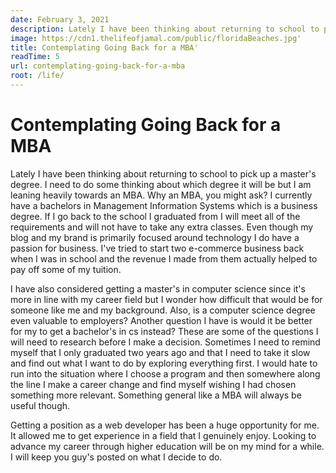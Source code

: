 ```yaml
---
date: February 3, 2021
description: Lately I have been thinking about returning to school to pick up a master's degree. I need to do some thinking about which degree it will be but I am leaning heavily towards an MBA
image: https://cdn1.thelifeofjamal.com/public/floridaBeaches.jpg'
title: Contemplating Going Back for a MBA'
readTime: 5
url: contemplating-going-back-for-a-mba
root: /life/
---
```



# Contemplating Going Back for a MBA

Lately I have been thinking about returning to school to pick up a master's degree. I need to do some thinking about which degree it will be but I am leaning heavily towards an MBA. Why an MBA, you might ask? I currently have a bachelors in Management Information Systems which is a business degree. If I go back to the school I graduated from I will meet all of the requirements and will not have to take any extra classes. Even though my blog and my brand is primarily focused around technology I do have a passion for business. I've tried to start two e-commerce business back when I was in school and the revenue I made from them actually helped to pay off some of my tuition.

I have also considered getting a master's in computer science since it's more in line with my career field but I wonder how difficult that would be for someone like me and my background. Also, is a computer science degree even valuable to employers? Another question I have is would it be better for my to get a bachelor's in cs instead? These are some of the questions I will need to research before I make a decision. Sometimes I need to remind myself that I only graduated two years ago and that I need to take it slow and find out what I want to do by exploring everything first. I would hate to run into the situation where I choose a program and then somewhere along the line I make a career change and find myself wishing I had chosen something more relevant. Something general like a MBA will always be useful though.

Getting a position as a web developer has been a huge opportunity for me. It allowed me to get experience in a field that I genuinely enjoy. Looking to advance my career through higher education will be on my mind for a while. I will keep you guy's posted on what I decide to do.

